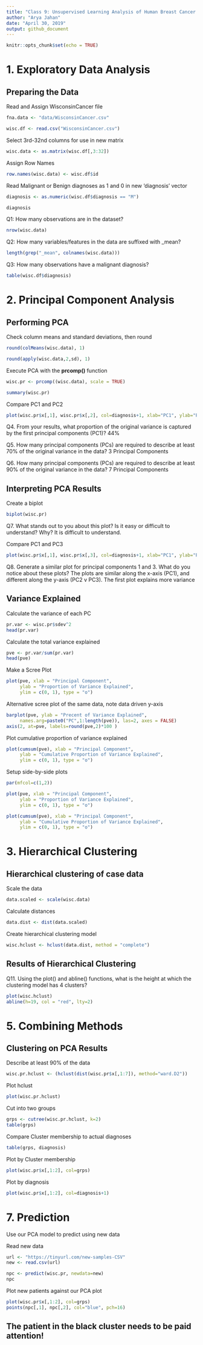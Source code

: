 ```yaml
---
title: "Class 9: Unsupervised Learning Analysis of Human Breast Cancer Cells"
author: "Arya Jahan"
date: "April 30, 2019"
output: github_document
---
```


```r
knitr::opts_chunk$set(echo = TRUE)
```

# 1. Exploratory Data Analysis

## Preparing the Data

Read and Assign WisconsinCancer file
```r
fna.data <- "data/WisconsinCancer.csv"

wisc.df <- read.csv("WisconsinCancer.csv")
```

Select 3rd-32nd columns for use in new matrix
```r
wisc.data <- as.matrix(wisc.df[,3:32])
```

Assign Row Names
```r
row.names(wisc.data) <- wisc.df$id
```

Read Malignant or Benign diagnoses as 1 and 0 in new 'diagnosis' vector
```r
diagnosis <- as.numeric(wisc.df$diagnosis == "M")

diagnosis
```

Q1: How many observations are in the dataset?
```r
nrow(wisc.data)
```

Q2: How many variables/features in the data are suffixed with _mean?
```r
length(grep("_mean", colnames(wisc.data)))
```

Q3: How many observations have a malignant diagnosis?
```r
table(wisc.df$diagnosis)
```

# 2. Principal Component Analysis

## Performing PCA

Check column means and standard deviations, then round
```r
round(colMeans(wisc.data), 1)
```

```r
round(apply(wisc.data,2,sd), 1)
```


Execute PCA with the **prcomp()** function
```r
wisc.pr <- prcomp((wisc.data), scale = TRUE)

summary(wisc.pr)
```

Compare PC1 and PC2
```r
plot(wisc.pr$x[,1], wisc.pr$x[,2], col=diagnosis+1, xlab="PC1", ylab="PC2")
```

Q4. From your results, what proportion of the original variance is captured by the first principal components (PC1)?
44%

Q5. How many principal components (PCs) are required to describe at least 70% of the original variance in the data?
3 Principal Components

Q6. How many principal components (PCs) are required to describe at least 90% of the original variance in the data?
7 Principal Components

## Interpreting PCA Results

Create a biplot
```r
biplot(wisc.pr)
```

Q7. What stands out to you about this plot? Is it easy or difficult to understand? Why?
It is difficult to understand.

Compare PC1 and PC3
```r
plot(wisc.pr$x[,1], wisc.pr$x[,3], col=diagnosis+1, xlab="PC1", ylab="PC3")
```

Q8. Generate a similar plot for principal components 1 and 3. What do you notice about these plots?
The plots are similar along the x-axis (PC1), and different along the y-axis (PC2 v PC3). The first plot explains more variance

## Variance Explained

Calculate the variance of each PC
```r
pr.var <- wisc.pr$sdev^2
head(pr.var)
```

Calculate the total variance explained
```r
pve <- pr.var/sum(pr.var)
head(pve)
```

Make a Scree Plot
```r
plot(pve, xlab = "Principal Component", 
     ylab = "Proportion of Variance Explained", 
     ylim = c(0, 1), type = "o")
```

Alternative scree plot of the same data, note data driven y-axis
```r
barplot(pve, ylab = "Precent of Variance Explained",
     names.arg=paste0("PC",1:length(pve)), las=2, axes = FALSE)
axis(2, at=pve, labels=round(pve,2)*100 )
```


Plot cumulative proportion of variance explained
```r
plot(cumsum(pve), xlab = "Principal Component", 
     ylab = "Cumulative Proportion of Variance Explained", 
     ylim = c(0, 1), type = "o")
```

Setup side-by-side plots
```r
par(mfcol=c(1,2))

plot(pve, xlab = "Principal Component", 
     ylab = "Proportion of Variance Explained", 
     ylim = c(0, 1), type = "o")

plot(cumsum(pve), xlab = "Principal Component", 
     ylab = "Cumulative Proportion of Variance Explained", 
     ylim = c(0, 1), type = "o")
```


# 3. Hierarchical Clustering

## Hierarchical clustering of case data

Scale the data
```r
data.scaled <- scale(wisc.data)
```

Calculate distances
```r
data.dist <- dist(data.scaled)
```

Create hierarchical clustering model
```r
wisc.hclust <- hclust(data.dist, method = "complete")
```

## Results of Hierarchical Clustering

Q11. Using the plot() and abline() functions, what is the height at which the clustering model has 4 clusters?

```r
plot(wisc.hclust)
abline(h=19, col = "red", lty=2)
```



# 5. Combining Methods

## Clustering on PCA Results

Describe at least 90% of the data
```r
wisc.pr.hclust <- (hclust(dist(wisc.pr$x[,1:7]), method="ward.D2"))
```

Plot hclust
```r
plot(wisc.pr.hclust)
```

Cut into two groups
```r
grps <- cutree(wisc.pr.hclust, k=2)
table(grps)
```

Compare Cluster membership to actual diagnoses
```r
table(grps, diagnosis)
```

Plot by Cluster membership
```r
plot(wisc.pr$x[,1:2], col=grps)
```

Plot by diagnosis
```r
plot(wisc.pr$x[,1:2], col=diagnosis+1)
```

# 7. Prediction

Use our PCA model to predict using new data

Read new data
```r
url <- "https://tinyurl.com/new-samples-CSV"
new <- read.csv(url)
```

```r
npc <- predict(wisc.pr, newdata=new)
npc
```

Plot new patients against our PCA plot
```r
plot(wisc.pr$x[,1:2], col=grps)
points(npc[,1], npc[,2], col="blue", pch=16)
```

## The patient in the black cluster needs to be paid attention!
























